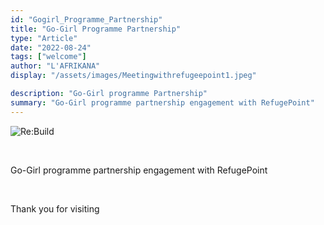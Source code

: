 ```yaml
---
id: "Gogirl_Programme_Partnership"
title: "Go-Girl Programme Partnership"
type: "Article"
date: "2022-08-24"
tags: ["welcome"]
author: "L'AFRIKANA"
display: "/assets/images/Meetingwithrefugeepoint1.jpeg"

description: "Go-Girl programme Partnership"
summary: "Go-Girl programme partnership engagement with RefugePoint"
---
```


![Re:Build](/assets/images/Meetingwithrefugeepoint1.jpeg)

<br/>

Go-Girl programme partnership engagement with RefugePoint

<br/>

Thank you for visiting
